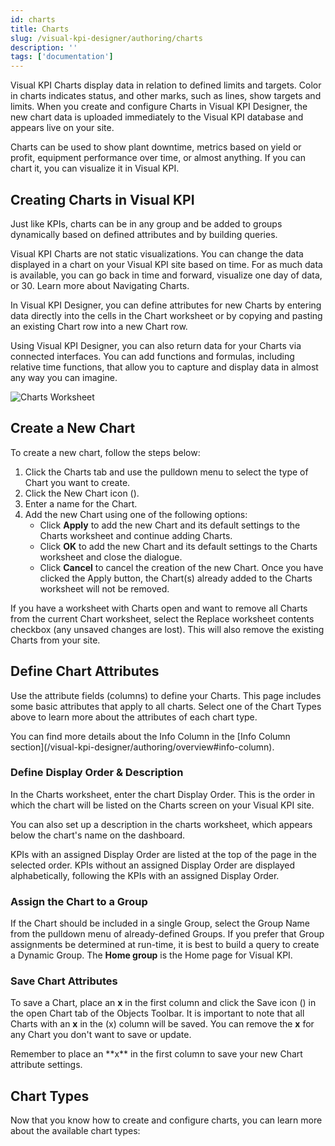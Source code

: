 ```yaml
---
id: charts
title: Charts
slug: /visual-kpi-designer/authoring/charts
description: ''
tags: ['documentation']
---
```



Visual KPI Charts display data in relation to defined limits and targets. Color in charts indicates status, and other marks, such as lines, show targets and limits. When you create and configure Charts in Visual KPI Designer, the new chart data is uploaded immediately to the Visual KPI database and appears live on your site.

Charts can be used to show plant downtime, metrics based on yield or profit, equipment performance over time, or almost anything. If you can chart it, you can visualize it in Visual KPI.

## Creating Charts in Visual KPI

Just like KPIs, charts can be in any group and be added to groups dynamically based on defined attributes and by building queries.

Visual KPI Charts are not static visualizations. You can change the data displayed in a chart on your Visual KPI site based on time. For as much data is available, you can go back in time and forward, visualize one day of data, or 30. Learn more about Navigating Charts.

In Visual KPI Designer, you can define attributes for new Charts by entering data directly into the cells in the Chart worksheet or by copying and pasting an existing Chart row into a new Chart row.

Using Visual KPI Designer, you can also return data for your Charts via connected interfaces. You can add functions and formulas, including relative time functions, that allow you to capture and display data in almost any way you can imagine.

<Image
  src="media/designer/authoring/charts/charts-worksheet.png"
  alt="Charts Worksheet"
/>

## Create a New Chart

To create a new chart, follow the steps below:

1. Click the Charts tab and use the pulldown menu to select the type of Chart you want to create.
2. Click the New Chart icon (<PngFont name='new28' />).
3. Enter a name for the Chart.
4. Add the new Chart using one of the following options:
   - Click **Apply** to add the new Chart and its default settings to the Charts worksheet and continue adding Charts.
   - Click **OK** to add the new Chart and its default settings to the Charts worksheet and close the dialogue.
   - Click **Cancel** to cancel the creation of the new Chart. Once you have clicked the Apply button, the Chart(s) already added to the Charts worksheet will not be removed.

<Callout title="Working with Charts">
If you have a worksheet with Charts open and want to remove all Charts from the current Chart worksheet, select the Replace worksheet contents checkbox (any unsaved changes are lost). This will also remove the existing Charts from your site.
</Callout>

## Define Chart Attributes

Use the attribute fields (columns) to define your Charts. This page includes some basic attributes that apply to all charts. Select one of the Chart Types above to learn more about the attributes of each chart type.

<Callout type="tip" title="Info Column">
You can find more details about the Info Column in the [Info Column section](/visual-kpi-designer/authoring/overview#info-column).
</Callout>

### Define Display Order & Description

In the Charts worksheet, enter the chart Display Order. This is the order in which the chart will be listed on the Charts screen on your Visual KPI site.

You can also set up a description in the charts worksheet, which appears below the chart's name on the dashboard.

KPIs with an assigned Display Order are listed at the top of the page in the selected order. KPIs without an assigned Display Order are displayed alphabetically, following the KPIs with an assigned Display Order.

### Assign the Chart to a Group

If the Chart should be included in a single Group, select the Group Name from the pulldown menu of already-defined Groups. If you prefer that Group assignments be determined at run-time, it is best to build a query to create a Dynamic Group. The **Home group** is the Home page for Visual KPI.

### Save Chart Attributes

To save a Chart, place an **x** in the first column and click the Save icon (<PngFont name='save28' />) in the open Chart tab of the Objects Toolbar. It is important to note that all Charts with an **x** in the (x) column will be saved. You can remove the **x** for any Chart you don't want to save or update.

<Callout type="note" title="Save your information">
Remember to place an **x** in the first column to save your new Chart attribute settings.
</Callout>

## Chart Types

Now that you know how to create and configure charts, you can learn more about the available chart types:

<CardList cols={4}>
  <Card 
    title="Bar Charts"
    link="/visual-kpi-designer/authoring/charts/bar-chart"
  />
  <Card 
    title="Gantt Charts"
    link="/visual-kpi-designer/authoring/charts/gantt-chart"
  />
  <Card 
    title="Pareto Charts"
    link="/visual-kpi-designer/authoring/charts/pareto-chart"
  />
  <Card 
    title="Pie Charts"
    link="/visual-kpi-designer/authoring/charts/pie-chart"
  />
  <Card 
    title="XY Plots"
    link="/visual-kpi-designer/authoring/charts/xy-plots"
  />
  <Card 
    title="Query Based Charts"
    link="/visual-kpi-designer/authoring/charts/query-based-chart"
  />
  <Card 
    title="Box Plots"
    link="/visual-kpi-designer/authoring/charts/box-plots"
  />
</CardList>